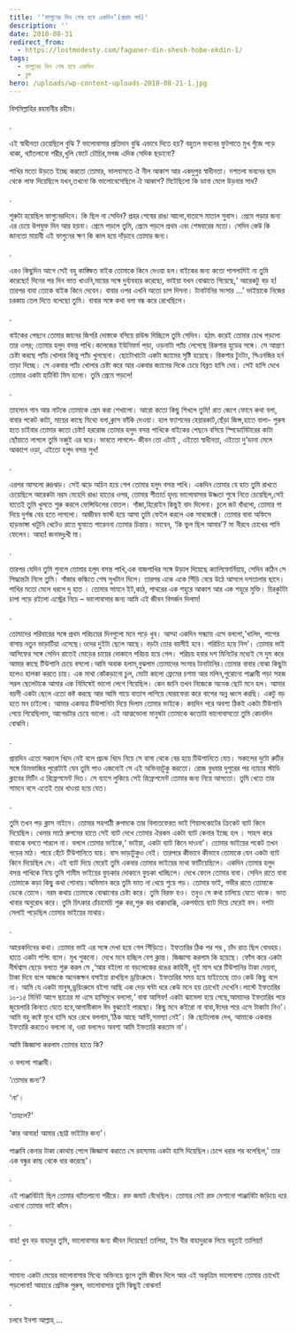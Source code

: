 ```yaml
---
title: '‘ফাগুনের দিন শেষ হবে একদিন’(প্রথম পর্ব)'
description: ''
date: 2018-08-31
redirect_from:
  - https://lostmodesty.com/faguner-din-shesh-hobe-ekdin-1/
tags:
  - ফাগুনের দিন শেষ হবে একদিন
  - ব্লগ
hero: /uploads/wp-content-uploads-2018-08-21-1.jpg
---
```


বিসমিল্লাহির রহমানীর রহীম।

.

এই স্বাধীনতা চেয়েছিলে বুঝি ? ভালোবাসার প্রতিদান বুঝি এভাবে দিতে হয়? বহুতল ভবনের ফুটপাতে মুখ গুঁজে পড়ে থাকা, থ্যাঁতলানো শরীর,খুলি ফেটে চৌচির,মগজ এদিক সেদিক ছড়ানো?

পাখির মতো উড়তে ইচ্ছে করতো তোমার, ভালবাসতে ঐ নীল আকাশ আর একদুপুর স্বাধীনতা। দশতলা ভবনের ছাদ থেকে লাফ দিয়েছিলে যখন,তখনো কি ভালোবেসেছিলে ঐ আকাশ? মিটেছিলো কি ডানা মেলে উড়বার সাধ?

.

শুরুটা হয়েছিল ফাগুনেরদিনে। কি ছিল না সেদিন? প্রহর শেষের রাঙা আলো,বাতাসে মাতাল সুবাস। প্রেমে পড়ার জন্য এর চেয়ে উপযুক্ত দিন আর হয়না। প্রেমে পড়লে তুমি, প্রেমে পড়লে প্রথম এবং শেষবারের মতো। সেদিন কেউ কি জানতো মায়াবী এই ফাগুনের ক্ষণ কি কাল হয়ে দাঁড়াবে তোমার জন্য।

.

এরও কিছুদিন আগে সেই বহু কাঙ্ক্ষিত বাইক তোমাকে কিনে দেওয়া হল।বাইকের জন্য কতো পাগলামিই না তুমি করেছো! দিনের পর দিন ভাত খাওনি,মায়ের সঙ্গে দুর্ব্যবহার করেছো, ভাইয়া যখন বোঝাতে গিয়েছে,‘ আরেকটু বড় হ! তারপর বাবা তোকে বাইক কিনে দেবেন। বাবার ওপর এখনি অতো চাপ দিসনা। টানাটানির সংসার ...’ ভাইয়াকে নিজের চরকায় তেল দিতে বলেছো তুমি। বাবার সঙ্গে কথা বলা বন্ধ করে রেখেছিলে।

.

বাইকের পেছনে তোমার জানের জিগরি দোস্তকে বসিয়ে রাউন্ড দিচ্ছিলে তুমি সেদিন। হঠাৎ করেই তোমার চোখ পড়লো তার ওপর; তোমার হলুদ বসন্ত পাখি।কলেজের ইউনিফর্ম পড়া, ওড়নাটা প্যাঁচ লেগেছে রিকশার হুডের সঙ্গে। সে আপ্রাণ চেষ্টা করছে প্যাঁচ খোলার কিন্তু প্যাঁচ খুলছেনা। ছোটোখাটো একটা জ্যামের সৃষ্টি হয়েছে। রিকশার টুংটাং, সিএনজির হর্ন তাড়া দিচ্ছে। সে একবার প্যাঁচ খোলার চেষ্টা করে আর একবার জ্যামের দিকে চেয়ে বিব্রত হাসি দেয়। সেই হাসি দেখে তোমার একটা হার্টবিট মিস হলো। তুমি প্রেমে পড়লে!

.

তাহসান গান আর নাটকে তোমাকে প্রেম করা শেখালো। আরো কতো কিছু শিখলে তুমি! রাত জেগে ফোনে কথা বলা, বাবার পকেট কাটা, মায়ের কাছে মিথ্যে বলা,ক্লাস ফাঁকি দেওয়া। হাল ফ্যাশনের হেয়ারকাট,ছেঁড়া জিন্স,হাতে বালা- পুরুষ হতে চাইবার তোমার কতো চেষ্টা! হররোজ তোমার হলুদ বসন্ত পাখিকে বাইকের পেছনে বসিয়ে স্পিডোমিটারের কাটা ছোঁয়াতে লাগলে তুমি নব্বুই এর ঘরে। ভাবতে লাগলে- জীবন তো এটাই , এইতো স্বাধীনতা, এইতো দু’ডানা মেলে আকাশে ওড়া, এইতো হলুদ বসন্ত সুখ!

.

এরপর আসলো রুদ্রঝড়। সেই ঝড়ে অচিন হয়ে গেল তোমার হলুদ বসন্ত পাখি। একদিন তোমার যে হাত তুমি রাখতে চেয়েছিলে আরেকটা নরম মেহেদি রাঙা হাতের ওপর, তোমার শীতার্ত হৃদয় ভালোবাসার উষ্ণতা শুষে নিতে চেয়েছিল,সেই হাতেই তুমি খুলতে শুরু করলে ফেন্সিডিলের বোতল। গাঁজা,হিরোইন কিছুই বাদ দিলেনা। চুলে জট বাঁধলো, তোমার গা দিয়ে দুর্গন্ধ বের হতে লাগলো। আজীবন ফার্স্ট হয়ে আসা তুমি ফেইল করলে এক সাবজেক্টে। তোমার বাবা অফিসে হাড়ভাঙ্গা খাটুনি খেটেও রাতে ঘুমাতে পারেননা তোমার চিন্তায়। ভাবেন, ‘কি ভুল ছিল আমার’? মা নীরবে চোখের পানি ফেলেন। আহা! জনমদুঃখী মা।

.

তারপর যেদিন তুমি শুনলে তোমার হলুদ বসন্ত পাখি,এক বাজপাখির সঙ্গে উড়াল দিয়েছে ক্যালিফোর্নিয়ায়, সেদিন কঠিন সে সিদ্ধান্তটা নিলে তুমি। গাঁজার কল্কিতে শেষ সুখটান দিলে। তারপর একে একে সিঁড়ি বেয়ে উঠে আসলে দশতালার ছাদে। পাখির মতো মেলে ধরলে দু হাত । তোমার সামনে ইট,কাঠ, পাথরের এক শহুরে আকাশ আর এক শহুরে মুক্তি। চিরকুটটা চাপা পড়ে রইলো এস্ট্রের নিচে – ভালোবাসার জন্য আমি এই জীবন বিসর্জন দিলাম!

.

তোমাদের পরিবারের সঙ্গে প্রথম পরিচয়ের দিনগুলো মনে পড়ে খুব। আম্মা একদিন সন্ধ্যায় এসে বললো,‘খালিদ, পাশের বাসায় নতুন ভাড়াটিয়া এসেছে।ওদের দুইটা ছেলে আছে। বড়টা তোর বয়সীই হবে। পরিচিত হয়ে নিস’। তোমার ভাই আসিফের সঙ্গে সেদিন রাতেই মোড়ের চায়ের দোকানে পরিচয় হয়ে গেল। পরিচয় হবার দশ মিনিটের মধ্যেই সে দুম করে আমার কাছে টিউশানি চেয়ে বসলো।আমি অবাক হলাম,বুঝলাম তোমাদের সংসার টানাটানির।তোমার বাবার বোঝা কিছুটা হলেও হালকা করতে চায়। এক মাথা কোঁকড়ানো চুল, মোটা কালো ফ্রেমের চশমা আর মলিন,পুরোনো পাঞ্জাবী পড়া সহজ সরল ছেলেটাকে আমার এক নিমিষেই ভালো লেগে গিয়েছিল। কেন জানি তখন নিজেকে অনেক ছোট মনে হল। আমার বয়সী একটা ছেলে এতো কষ্ট করছে আর আমি গায়ে বাতাস লাগিয়ে ঘোরাফেরা করে বাপের অন্ন ধ্বংস করছি। একটু বড় হতে মন চাইলো। আমার একমাত্র টিউশানিটা দিয়ে দিলাম তোমার ভাইকে। কয়দিন পরে অবশ্য ঠিকই একটা টিউশানি পেয়ে গিয়েছিলাম, আগেরটার চেয়ে ভালো। এই আত্মভোলা মানুষটা তোমাকে কতোটা ভালোবাসতো তুমি কোনদিন বোঝনি।

.

প্রায়দিন এতো সকালে খিদে নেই বলে প্রচন্ড খিদে নিয়ে সে বাসা থেকে বের হয়ে টিউশানিতে যেত। সকালের দুটো রুটির সঙ্গে ডিমভাজির পুরোটাই যেন তুমি পাও এজন্যেই সে এই অভিনয়টুকু করতো। রোজ বুধবার দুপুরের পর ন্যাচার স্টাডি ক্লাবের মিটিং এ রিফ্রেশমেন্ট দিত। সে ব্যাগে লুকিয়ে সেই রিফ্রেশমেন্ট তোমার জন্য নিয়ে আসতো। তুমি খেতে তার সামনে বসে এতেই তার খাওয়া হয়ে যেত।

.

তুমি তখন পড় ক্লাস নাইনে। তোমার সহপাঠী রুপমকে তার বিলাতফেরত ভাই শিয়ালকোটের ক্রিকেট ব্যাট কিনে দিয়েছিল। খেলার মাঠে রুপমের হাতে সেই ব্যাট দেখে তোমার ঐরকম একটা ব্যাট কেনার ইচ্ছে হল । সাহস করে বাবাকে বলতে পারলে না। বললে তোমার ভাইকে,‘ ভাইয়া, একটা ব্যাট কিনে দাওনা’। তোমার ভাইয়ের পকেট তখন গড়ের মাঠ। পায়ে হেঁটে টিউশানিতে যায়। বাস ভাড়াটুকুও নেই। তারপরে কীভাবে কীভাবে তোমাকে যেন একটা ব্যাট কিনে দিয়েছিল সে। এই ব্যাট দিয়ে মেরেই তুমি একবার তোমার ভাইয়ের মাথা ফাটিয়েছিলে। একদিন তোমার হলুদ বসন্ত পাখিকে নিয়ে তুমি শামীম ভাইয়ের ফুচকার দোকানে ফুচকা খাচ্ছিলে। দেখে ফেলে তোমার বাবা। সেদিন রাতে বাবা তোমাকে কড়া কিছু কথা শোনায়।অভিমান করে তুমি ভাত না খেয়ে শুয়ে পড়। তোমার ভাই, গভীর রাতে তোমাকে ডেকে তোলে। নরম কথায় তোমাকে বোঝানোর চেষ্টা করে। তুমি বিরক্ত হও। তবুও সে কথা চালিয়ে যেতে থাকে। ভাত খাবার অনুরোধ করে। তুমি চিৎকার চেঁচামেচি শুরু কর,শুরু কর ধাক্কাধাক্কি, একপর্যায়ে ব্যাট দিয়ে মেরেই বস। দশটা সেলাই পড়েছিল তোমার ভাইয়ের মাথায়।

.

আরেকদিনের কথা। তোমার ভাই এর সঙ্গে দেখা হয়ে গেল সিঁড়িতে। ইফতারির ঠিক পর পর , চাঁদ রাত ছিল বোধহয়। হাতে একটা শপিং ব্যাগ। মুখ শুকনো। দেখে মনে হচ্ছিল বেশ ক্লান্ত। জিজ্ঞাসা করলাম কি হয়েছে। ফোঁস করে একটা দীর্ঘশ্বাস ছেড়ে বলতে শুরু করল সে ,‘আর বইলো না বড়লোকের রঙের কাহিনী, দুই মাস ধরে টিউশানির টাকা দেয়না, টাকা দিবে বলে আজকে অনেকক্ষন বসাইয়া রাখছিল ড্রয়িংরুমে। ইফতারির সময় হয়ে যাইতেছে তাও কেউ কিছু বলে না। আমি যে একটা মানুষ,ড্রয়িংরুমে বইসা আছি এক দেড় ঘন্টা ধরে কেউ মনে হয় চোখেই দেখেনি।লাস্টে ইফতারির ১০-১৫ মিনিট আগে ছাত্রের মা এসে হাসিমুখে বললো,‘ বাবা আসিফ! একটা ঝামেলা হয়ে গেছে,আমাদের ইফতারির পরে জুয়েলারি কিনতে যেতে হবে,আগামীকাল ঈদ বুঝতেই পারছো। কিছু মনে কইরো না বাবা,ঈদের পরে এসে টাকাটা নিও’। আমি বহু কষ্টে মুখে হাসি ধরে রেখে বললাম,‘ঠিক আছে আন্টি,সমস্যা নেই’। কি ছোটলোক দেখ, আমাকে একবার ইফতারি করতেও বললো না, ওরা বললেও অবশ্য আমি ইফতারি করতাম না’।

আমি জিজ্ঞাসা করলাম তোমার হাতে কি?

ও বললো পাঞ্জাবী।

‘তোমার জন্য’?

'না'।

'তাহলে?'

‘কার আবার! আমার ছোট্ট ভাইটার জন্য’।

পাঞ্জাবি কেনার টাকা কোথায় পেলে জিজ্ঞাসা করাতে সে রহস্যময় একটা হাসি দিয়েছিল।চেপে ধরার পর বলেছিল,' তার এক বন্ধুর কাছ থেকে ধার করেছে'।

.

এই পাঞ্জাবিটাই ছিল তোমার থ্যাঁতলানো শরীরে। রক্ত জমাট বেঁধেছিল। তোমার সেই রক্ত মেশানো পাঞ্জাবিটা জড়িয়ে ধরে এখনো তোমার ভাই কাঁদে।

.

বাহ! খুব বড় বাহাদুর তুমি, ভালোবাসার জন্য জীবন দিয়েছো! তালিয়া, ইস বীর বাহাদুরকে লিয়ে বহুতই তালিয়া!

.

সামান্য একটা মেয়ের ভালোবাসার মিথ্যে অভিনয়ে ভুলে তুমি জীবন দিলে আর এই অকৃত্রিম ভালোবাসা তোমার চোখেই পড়লোনা! আহারে প্রেমিক পুরুষ, ভালোবাসার তুমি কিছুই বোঝনা!

.

চলবে ইনশা আল্লাহ্‌ ...
